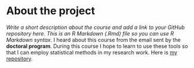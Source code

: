 
# About the project

*Write a short description about the course and add a link to your GitHub repository here. This is an R Markdown (.Rmd) file so you can use R Markdown syntax.*
I heard about this course from the email sent by the **doctoral program**. During this course I hope to learn to use these tools so that I can employ statistical methods in my research work. Here is [my repository](https://github.com/tjuhola/IODS-project). 
